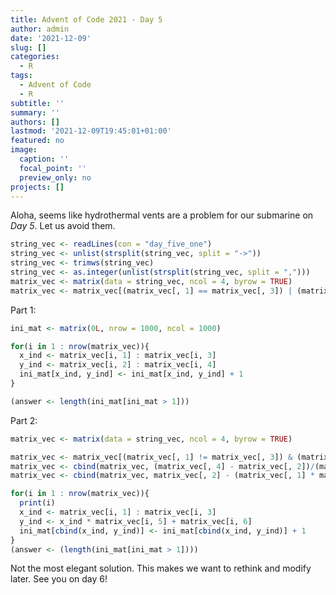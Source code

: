 ```yaml
---
title: Advent of Code 2021 - Day 5
author: admin
date: '2021-12-09'
slug: []
categories:
  - R
tags:
  - Advent of Code
  - R
subtitle: ''
summary: ''
authors: []
lastmod: '2021-12-09T19:45:01+01:00'
featured: no
image:
  caption: ''
  focal_point: ''
  preview_only: no
projects: []
---
```


Aloha, seems like hydrothermal vents are a problem for our submarine on *Day 5*. Let us avoid them.

```r
string_vec <- readLines(con = "day_five_one")
string_vec <- unlist(strsplit(string_vec, split = "->"))
string_vec <- trimws(string_vec)
string_vec <- as.integer(unlist(strsplit(string_vec, split = ",")))
matrix_vec <- matrix(data = string_vec, ncol = 4, byrow = TRUE)
matrix_vec <- matrix_vec[(matrix_vec[, 1] == matrix_vec[, 3]) | (matrix_vec[, 2] == matrix_vec[, 4]),]

```

Part 1:

```r
ini_mat <- matrix(0L, nrow = 1000, ncol = 1000)

for(i in 1 : nrow(matrix_vec)){
  x_ind <- matrix_vec[i, 1] : matrix_vec[i, 3]
  y_ind <- matrix_vec[i, 2] : matrix_vec[i, 4]
  ini_mat[x_ind, y_ind] <- ini_mat[x_ind, y_ind] + 1
}

(answer <- length(ini_mat[ini_mat > 1]))
```

Part 2:

```r
matrix_vec <- matrix(data = string_vec, ncol = 4, byrow = TRUE)

matrix_vec <- matrix_vec[(matrix_vec[, 1] != matrix_vec[, 3]) & (matrix_vec[, 2] != matrix_vec[, 4]),]
matrix_vec <- cbind(matrix_vec, (matrix_vec[, 4] - matrix_vec[, 2])/(matrix_vec[, 3]- matrix_vec[, 1]))
matrix_vec <- cbind(matrix_vec, matrix_vec[, 2] - (matrix_vec[, 1] * matrix_vec[, 5]))

for(i in 1 : nrow(matrix_vec)){
  print(i)
  x_ind <- matrix_vec[i, 1] : matrix_vec[i, 3]
  y_ind <- x_ind * matrix_vec[i, 5] + matrix_vec[i, 6]
  ini_mat[cbind(x_ind, y_ind)] <- ini_mat[cbind(x_ind, y_ind)] + 1
}
(answer <- (length(ini_mat[ini_mat > 1])))
```

Not the most elegant solution. This makes we want to rethink and modify later.
See you on day 6!
